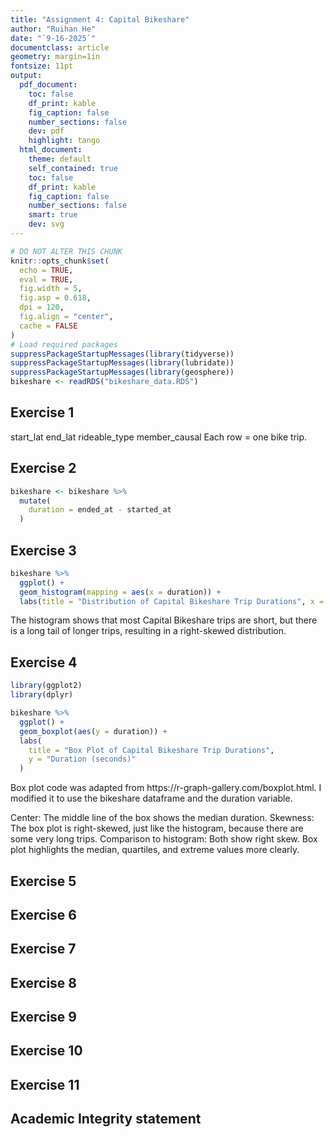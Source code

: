 ```yaml
---
title: "Assignment 4: Capital Bikeshare"
author: "Ruihan He"
date: "`9-16-2025`"
documentclass: article
geometry: margin=1in
fontsize: 11pt
output:
  pdf_document:
    toc: false
    df_print: kable
    fig_caption: false
    number_sections: false
    dev: pdf
    highlight: tango
  html_document:
    theme: default
    self_contained: true
    toc: false
    df_print: kable
    fig_caption: false
    number_sections: false
    smart: true
    dev: svg
---
```


```r
# DO NOT ALTER THIS CHUNK
knitr::opts_chunk$set(
  echo = TRUE,
  eval = TRUE,
  fig.width = 5,
  fig.asp = 0.618,
  dpi = 120,
  fig.align = "center",
  cache = FALSE
)
# Load required packages
suppressPackageStartupMessages(library(tidyverse))
suppressPackageStartupMessages(library(lubridate))
suppressPackageStartupMessages(library(geosphere))
bikeshare <- readRDS("bikeshare_data.RDS")
```


## Exercise 1
start_lat  end_lat
rideable_type member_causal
Each row = one bike trip.

## Exercise 2
```r
bikeshare <- bikeshare %>%
  mutate(
    duration = ended_at - started_at
  )
```


## Exercise 3
```r
bikeshare %>%
  ggplot() +
  geom_histogram(mapping = aes(x = duration)) +
  labs(title = "Distribution of Capital Bikeshare Trip Durations", x = "Duration (seconds)")
```
The histogram shows that most Capital Bikeshare trips are short, but there is a long tail of longer trips, resulting in a right-skewed distribution.


## Exercise 4
```r
library(ggplot2)
library(dplyr)

bikeshare %>%
  ggplot() +
  geom_boxplot(aes(y = duration)) +
  labs(
    title = "Box Plot of Capital Bikeshare Trip Durations",
    y = "Duration (seconds)"
  )
```
Box plot code was adapted from https://r-graph-gallery.com/boxplot.html. 
I modified it to use the bikeshare dataframe and the duration variable.

Center: The middle line of the box shows the median duration.
Skewness: The box plot is right-skewed, just like the histogram, because there are some very long trips.
Comparison to histogram:
Both show right skew.
Box plot highlights the median, quartiles, and extreme values more clearly.


## Exercise 5



## Exercise 6



## Exercise 7



## Exercise 8



## Exercise 9



## Exercise 10



## Exercise 11




## Academic Integrity statement




